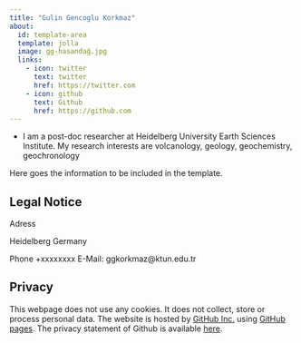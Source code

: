 ```yaml
---
title: "Gulin Gencoglu Korkmaz"
about:
  id: template-area
  template: jolla
  image: gg-hasandağ.jpg
  links:
    - icon: twitter
      text: twitter
      href: https://twitter.com
    - icon: github
      text: Github
      href: https://github.com
---
```




* I am a post-doc researcher at Heidelberg University Earth Sciences Institute.
My research interests are volcanology, geology, geochemistry, geochronology


:::{#template-area}

Here goes the information to be included in the template. 

:::

## Legal Notice

Adress

Heidelberg
Germany  

Phone +xxxxxxxx
E-Mail: ggkorkmaz@ktun.edu.tr

## Privacy

This webpage does not use any cookies. It does not collect, store or process personal data. The website is hosted by [GitHub Inc.](https://github.com/){target="_blank"} using [GitHub pages](https://docs.github.com/en/pages/getting-started-with-github-pages/about-github-pages){target="_blank"}. The privacy statement of Github is available [here](https://docs.github.com/en/site-policy/privacy-policies/github-privacy-statement){target="_blank"}. 

